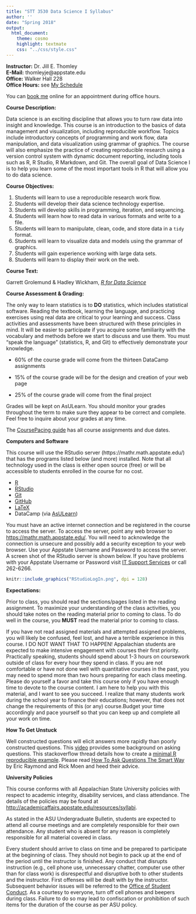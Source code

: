 ```yaml
---
title: "STT 3530 Data Science I Syllabus"
author: ''
date: "Spring 2018"
output: 
  html_document: 
    theme: cosmo
    highlight: textmate
    css: "../css/style.css"
---
```


**Instructor:**    Dr. Jill E. Thomley  
**E-Mail:**        thomleyje@appstate.edu  
**Office:**        Walker Hall 228  
**Office Hours:**  see [My Schedule](https://jillthomley.github.io/schedule.html)

You can [book me](https://thomleyje.youcanbook.me/) online for an appointment during office hours.


**Course Description:**  

Data science is an exciting discipline that allows you to turn raw data into insight and knowledge. This course is an introduction to the basics of data management and visualization, including reproducible workflow. Topics include introductory concepts of programming and work flow, data manipulation, and data visualization using grammar of graphics. The course will also emphasize the practice of creating reproducible research using a version control system with dynamic document reporting, including tools such as R, R Studio, R Markdown, and Git. The overall goal of Data Science I is to help you learn some of the most important tools in R that will allow you to do data science.


**Course Objectives:**

1.	Students will learn to use a reproducible research work flow.
2.	Students will develop their data science technology expertise.
3.	Students will develop skills in programming, iteration, and sequencing.
4.	Students will learn how to read data in various formats and write to a file.
5.	Students will learn to manipulate, clean, code, and store data in a `tidy` format.
6.	Students will learn to visualize data and models using the grammar of graphics.
7.	Students will gain experience working with large data sets.
8.	Students will learn to display their work on the web.


**Course Text:**

Garrett Grolemund & Hadley Wickham, _[R for Data Science](http://r4ds.had.co.nz/)_


**Course Assessment & Grading:**

The only way to learn statistics is to **DO** statistics, which includes statistical software. Reading the textbook, learning the language, and practicing exercises using real data are critical to your learning and success. Class activities and assessments have been structured with these principles in mind. It will be easier to participate if you acquire some familiarity with the vocabulary and methods before we start to discuss and use them. You must "speak the language" (statistics, R, and Git) to effectively demonstrate your knowledge.  

* 60% of the course grade will come from the thirteen DataCamp assignments

* 15% of the course grade will be for the design and creation of your web page 

* 25% of the course grade will come from the final project

Grades will be kept on AsULearn. You should monitor your grades throughout the term to make sure they appear to be correct and complete. Feel free to inquire about your grades at any time.       

The [CoursePacing guide](../CoursePacing/CoursePacingF2017.html) has all course assignments and due dates.

**Computers and Software**

This course will use the RStudio server  (https://mathr.math.appstate.edu/) that has the programs listed below (and more) installed. Note that all technology used in the class is either open source (free) or will be accessible to students enrolled in the course for no cost.

* [R](https://cran.r-project.org) 
* [RStudio](https://www.rstudio.com/products/rstudio/download/)
* [Git](https://git-scm.com/downloads) 
* [GitHub](https://github.com)
* [LaTeX](https://www.ctan.org/starter)
* DataCamp (via [AsULearn](https://asulearn.appstate.edu/my/))

You must have an active internet connection and be registered in the course to access the server. To access the server, point any web browser to <https://mathr.math.appstate.edu/>.  You will need to acknowledge the connection is unsecure and possibly add a security exception to your web browser. Use your Appstate Username and Password to access the server.  A screen shot of the RStudio server is shown below. If you have problems with your Appstate Username or Password visit [IT Support Services](http://support.appstate.edu/) or call 262-6266.

```r
knitr::include_graphics("RStudioLogIn.png", dpi = 128)
```


**Expectations:**  

Prior to class, you should read the sections/pages listed in the reading assignment. To maximize your understanding of the class activities, you should take notes on the reading material prior to coming to class. To do well in the course, you **MUST** read the material prior to coming to class.  

If you have not read assigned materials and attempted assigned problems, you will likely be confused, feel lost, and have a terrible experience in this course. I DO NOT WANT THAT TO HAPPEN!  Appalachian students are expected to make intensive engagement with courses their first priority. Practically speaking, students should spend about 1-3 hours on coursework outside of class for every hour they spend in class. If you are not comfortable or have not done well with quantitative courses in the past, you may need to spend more than two hours preparing for each class meeting.  Please do yourself a favor and take this course only if you have enough time to devote to the course content. I am here to help you with this material, and I want to see you succeed. I realize that many students work during the school year to finance their educations; however, that does not change the requirements of this (or any) course.Budget your time accordingly and pace yourself so that you can keep up and complete all your work on time. 


**How To Get Unstuck**

Well constructed questions will elicit answers more rapidly than poorly constructed questions.  This [video](https://www.youtube.com/watch?v=ZFaWxxzouCY&list=PLjTlxb-wKvXNSDfcKPFH2gzHGyjpeCZmJ&index=3) provides some background on asking questions.  This stackoverflow thread details how to create a [minimal R reproducible example](http://stackoverflow.com/questions/5963269/how-to-make-a-great-r-reproducible-example/5963610#5963610). Please read [How To Ask Questions The Smart Way](http://www.catb.org/~esr/faqs/smart-questions.html) by Eric Raymond and Rick Moen and heed their advice.


**University Policies**

This course conforms with all Appalachian State University policies with respect to academic integrity, disability services, and class attendance.  The details of the policies may be found at <http://academicaffairs.appstate.edu/resources/syllabi>.

As stated in the ASU Undergraduate Bulletin, students are expected to attend all course meetings and are completely responsible for their own attendance. Any student who is absent for any reason is completely responsible for all material covered in class. 

Every student should arrive to class on time and be prepared to participate at the beginning of class. They should not begin to pack up at the end of the period until the instructor is finished.  Any conduct that disrupts instruction (e.g., cell phone use, unnecessary chatter, computer use other than for class work) is disrespectful and disruptive both to other students and the instructor.  First offenses will be dealt with by the instructor.  Subsequent behavior issues will be referred to the [Office of Student Conduct](https://studentconduct.appstate.edu/).  As a courtesy to everyone, turn off cell phones and beepers during class.  Failure to do so may lead to confiscation or prohibition of such items for the duration of the course as per ASU policy.



